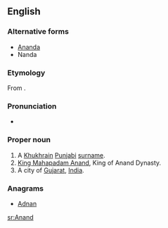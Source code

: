 ==English==
{{wikipedia|Anand}}
===Alternative forms===
*[[Ananda]]
*Nanda

===Etymology===
From {{etyl|sa|en}} {{term|आनन्द|tr=ānanda||joy, delight, pleasure|lang=sa}}.

===Pronunciation===
*{{IPA|/aːnənd̪/}}

===Proper noun===
{{en-proper noun}}

# A [[Khukhrain]] [[Punjabi]] [[surname]].
# [[w:Mahapadma Nanda|King Mahapadam Anand]], King of Anand Dynasty.
# A city of [[Gujarat]], [[India]].

===Anagrams===
* [[Adnan#English|Adnan]]

[[sr:Anand]]